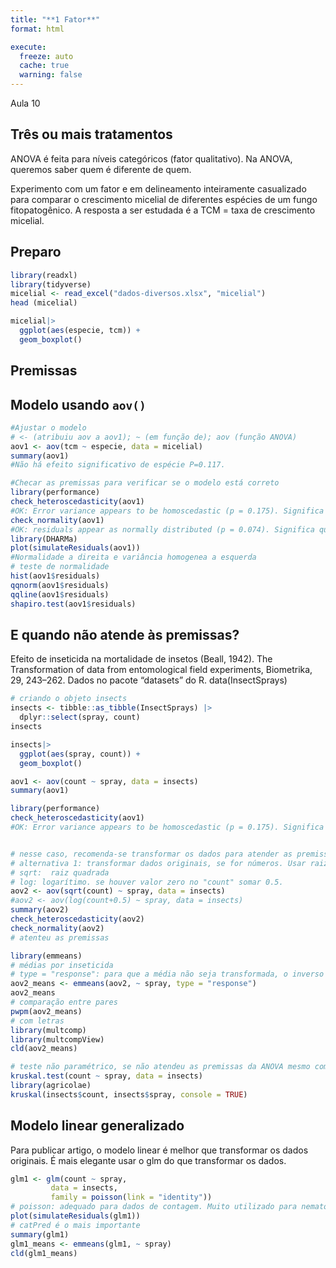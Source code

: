 ```yaml
---
title: "**1 Fator**"
format: html

execute: 
  freeze: auto
  cache: true
  warning: false
---
```


Aula 10

## Três ou mais tratamentos

ANOVA é feita para níveis categóricos (fator qualitativo). Na ANOVA, queremos saber quem é diferente de quem.

Experimento com um fator e em delineamento inteiramente casualizado para comparar o crescimento micelial de diferentes espécies de um fungo fitopatogênico. A resposta a ser estudada é a TCM = taxa de crescimento micelial.

## Preparo

```r
library(readxl)
library(tidyverse)
micelial <- read_excel("dados-diversos.xlsx", "micelial")
head (micelial)

```

```r
micelial|> 
  ggplot(aes(especie, tcm)) +
  geom_boxplot()
```

## Premissas

## Modelo usando `aov()`

```r
#Ajustar o modelo
# <- (atribuiu aov a aov1); ~ (em função de); aov (função ANOVA)
aov1 <- aov(tcm ~ especie, data = micelial)
summary(aov1)
#Não há efeito significativo de espécie P=0.117.

#Checar as premissas para verificar se o modelo está correto
library(performance)
check_heteroscedasticity(aov1)
#OK: Error variance appears to be homoscedastic (p = 0.175). Significa que as variâncias são homogeneas.
check_normality(aov1)
#OK: residuals appear as normally distributed (p = 0.074). Significa que há normalidade 
library(DHARMa)
plot(simulateResiduals(aov1))
#Normalidade a direita e variância homogenea a esquerda
# teste de normalidade
hist(aov1$residuals)
qqnorm(aov1$residuals)
qqline(aov1$residuals)
shapiro.test(aov1$residuals)

```

## E quando não atende às premissas?

Efeito de inseticida na mortalidade de insetos (Beall, 1942). The Transformation of data from entomological field experiments, Biometrika, 29, 243--262. Dados no pacote "datasets" do R. data(InsectSprays)

```r
# criando o objeto insects
insects <- tibble::as_tibble(InsectSprays) |> 
  dplyr::select(spray, count)
insects
```

```r
insects|> 
  ggplot(aes(spray, count)) +
  geom_boxplot()
```

```r
aov1 <- aov(count ~ spray, data = insects)
summary(aov1)

library(performance)
check_heteroscedasticity(aov1)
#OK: Error variance appears to be homoscedastic (p = 0.175). Significa que as variâncias não são homogeneas, p < 0.05.


# nesse caso, recomenda-se transformar os dados para atender as premissas e então utilizar a ANOVA. Se as transformações não atenderem a homocedasticidade, utilizar teste não paramétrico.
# alternativa 1: transformar dados originais, se for números. Usar raiz quadrada ou logaritimo
# sqrt:  raiz quadrada
# log: logarítimo. se houver valor zero no "count" somar 0.5.
aov2 <- aov(sqrt(count) ~ spray, data = insects)
#aov2 <- aov(log(count+0.5) ~ spray, data = insects)
summary(aov2)
check_heteroscedasticity(aov2)
check_normality(aov2)
# atenteu as premissas

library(emmeans)
# médias por inseticida
# type = "response": para que a média não seja transformada, o inverso da raiz
aov2_means <- emmeans(aov2, ~ spray, type = "response")
aov2_means
# comparação entre pares
pwpm(aov2_means)
# com letras
library(multcomp)
library(multcompView)
cld(aov2_means)

# teste não paramétrico, se não atendeu as premissas da ANOVA mesmo com transformção dos dados.
kruskal.test(count ~ spray, data = insects)
library(agricolae)
kruskal(insects$count, insects$spray, console = TRUE)

```

## Modelo linear generalizado

Para publicar artigo, o modelo linear é melhor que transformar os dados originais. É mais elegante usar o glm do que transformar os dados.

```r
glm1 <- glm(count ~ spray,
         data = insects,
         family = poisson(link = "identity"))
# poisson: adequado para dados de contagem. Muito utilizado para nematoide.
plot(simulateResiduals(glm1))
# catPred é o mais importante
summary(glm1)
glm1_means <- emmeans(glm1, ~ spray)
cld(glm1_means)


```
